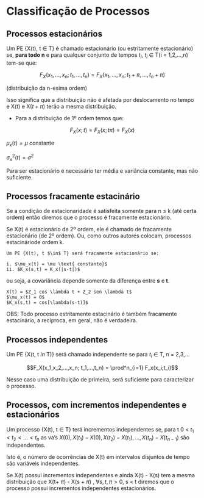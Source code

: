 # Classificação de Processos

## Processos estacionários

Um PE {X(t), t $\in$ T} é chamado estacionário (ou estritamente
estacionário) se, **para todo n** e para qualquer conjunto de tempos
$t_i$, $t_i$ $\in$ T(i = 1,2,...,n) tem-se que:

$$F_X(x_1,...,x_n;t_1,...,t_n) = F_X(x_1,...,x_n; t_1 + \pi,..., t_n +
\pi)$$

(distribuição da n-esima ordem)

Isso significa que a distribuição não é afetada por deslocamento no
tempo e X(t) e X($t+\pi$) terão a mesma distribuição.

- Para a distribuição de 1º ordem temos que:

$$F_X(x;t) = F_X(x;t \pi) = F_X(x)$$

$\mu_x(t) = \mu \text{ constante}$

$\sigma^2_x(t) = \sigma^2$

Para ser estacionário é necessário ter média e variância constante, mas
não suficiente.

## Processos fracamente estacinário

Se a condição de estacionaridade é satisfeita somente para n $\leq$ k
(até certa ordem) então diremos que o processo é fracamente
estacionário.

Se X(t) é estacionário de 2º ordem, ele é chamado de fracamente
estacionário (de 2º ordem). Ou, como outros autores colocam, processos
estacináriode ordem k.

```theorem
Um PE {X(t), t $\in$ T} será fracamente estacionário se:

i. $\mu_x(t) = \mu \text{ constante}$
ii. $K_x(s,t) = K_x(|s-t|)$
```

ou seja, a covariância depende somente da diferença entre **s** e **t**.

```example
X(t) = $Z_1 cos \lambda t + Z_2 sen \lambda t$
$\mu_x(t) = 0$
$K_x(s,t) = cos[\lambda(s-t)]$
```

OBS: Todo processo estritamente estacinário é também fracamente
estacinário, a recíproca, em geral, não é verdadeira.

## Processos independentes

Um PE {X(t, t $in$ T)} será chamado independente se para $t_i$ $\in$ T,
n = 2,3,...

$$F_X(x_1,x_2,...,x_n; t_1,...,t_n) = \prod^n_{i=1} F_x(x_i;t_i)$$

Nesse caso uma distribuição de primeira, será suficiente para
caracterizar o processo.

## Processos, com incrementos independentes e estacionários

Um processo {X(t), t $\in$ T} terá incrementos independentes se, para t
0 < $t_1 < t_2 < ... < t_n$ as va's $X(0),X(t_1) - X(0),
X(t_2)-X(t_1),..., X(t_n) - X(t_{n-1})$ são independentes.

Isto é, o número de ocorrências de X(t) em intervalos disjuntos de tempo
são variáveis independentes.

Se X(t) possui incrementos independentes e ainda X(t) - X(s) tem a mesma
distribuição que X(t+ $\pi$) - X(s + $\pi$) , $\forall s,t,\pi >0$, s <
t diremos que o processo possui incrementos independentes estacionários.
